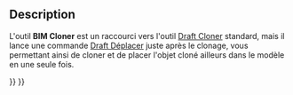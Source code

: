 <languages/>

{{Docnav/fr
|[[BIM_Copy/fr|Copie]]
|[[Arch_Add/fr|Ajouter]]
|[[BIM_Workbench/fr|Atelier BIM]]
|IconL=BIM_Copy.svg
|IconR=Arch_Add.svg
|IconC=Workbench_BIM.svg
}}

{{GuiCommand/fr
|Name=BIM Clone
|Name/fr=BIM Cloner
|MenuLocation=Modifier → Cloner
|Workbenches=[[BIM_Workbench/fr|BIM]]
|SeeAlso=[[Draft_Clone/fr|Draft Cloner]]
}}

==Description==

L'outil '''BIM Cloner''' est un raccourci vers l'outil [[Draft_Clone/fr|Draft Cloner]] standard, mais il lance une commande [[Draft_Move/fr|Draft Déplacer]] juste après le clonage, vous permettant ainsi de cloner et de placer l'objet cloné ailleurs dans le modèle en une seule fois.


{{Docnav/fr
|[[BIM_Copy/fr|Copie]]
|[[Arch_Add/fr|Ajouter]]
|[[BIM_Workbench/fr|Atelier BIM]]
|IconL=BIM_Copy.svg
|IconR=Arch_Add.svg
|IconC=Workbench_BIM.svg
}}

{{BIM_Tools_navi{{#translation:}}}}
{{Userdocnavi{{#translation:}}}}